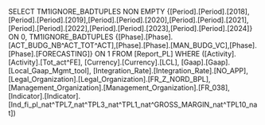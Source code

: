 SELECT TM1IGNORE_BADTUPLES NON EMPTY {[Period].[Period].[2018],[Period].[Period].[2019],[Period].[Period].[2020],[Period].[Period].[2021],[Period].[Period].[2022],[Period].[Period].[2023],[Period].[Period].[2024]} ON 0, TM1IGNORE_BADTUPLES {[Phase].[Phase].[ACT_BUDG_NB^ACT_TOT^ACT],[Phase].[Phase].[MAN_BUDG_VC],[Phase].[Phase].[FORECASTING]} ON 1 FROM [Report_PL] WHERE ([Activity].[Activity].[Tot_act^FE], [Currency].[Currency].[LCL], [Gaap].[Gaap].[Local_Gaap_Mgmt_tool], [Integration_Rate].[Integration_Rate].[NO_APP], [Legal_Organization].[Legal_Organization].[FR_Z_NORD_BPL], [Management_Organization].[Management_Organization].[FR_038], [Indicator].[Indicator].[Ind_fi_pl_nat^TPL7_nat^TPL3_nat^TPL1_nat^GROSS_MARGIN_nat^TPL10_nat])